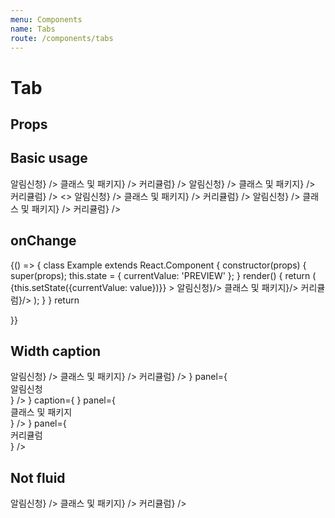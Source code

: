 ```yaml
---
menu: Components
name: Tabs
route: /components/tabs
---
```



# Tab

## Props

<PropsTable of={TabPropTypes} />

## Basic usage

<Playground>
  <PlayGroundContainer>
    <Tabs value="PREVIEW">
      <Tabs.Item value="PREVIEW" title="알림신청" caption="1개" panel={<div>알림신청</div>} />
      <Tabs.Item value="KLASS" title="클래스 및 패키지" caption="99개" panel={<div>클래스 및 패키지</div>} />
      <Tabs.Item value="CURRICLUM" title="커리큘럼" caption="1개" panel={<div>커리큘럼</div>} />
    </Tabs>
  </PlayGroundContainer>
  <PlayGroundContainer>
    <Tabs value="KLASS" type="orange">
      <Tabs.Item value="PREVIEW" title="알림신청" caption="1개" panel={<div>알림신청</div>} />
      <Tabs.Item value="KLASS" title="클래스 및 패키지" caption="99개" panel={<div>클래스 및 패키지</div>} />
      <Tabs.Item value="CURRICLUM" title="커리큘럼" caption="1개" panel={<div>커리큘럼</div>} />
    </Tabs>
  </PlayGroundContainer>
  <ThemeProvider theme={Theme.dark}>
    <>
      <PlayGroundContainer>
        <Tabs value="PREVIEW">
          <Tabs.Item value="PREVIEW" title="알림신청" caption="1개" panel={<div>알림신청</div>} />
          <Tabs.Item value="KLASS" title="클래스 및 패키지" caption="99개" panel={<div>클래스 및 패키지</div>} />
          <Tabs.Item value="CURRICLUM" title="커리큘럼" caption="1개" panel={<div>커리큘럼</div>} />
        </Tabs>
      </PlayGroundContainer>
      <PlayGroundContainer>
        <Tabs value="KLASS" type="red">
          <Tabs.Item value="PREVIEW" title="알림신청" caption="1개" panel={<div>알림신청</div>} />
          <Tabs.Item value="KLASS" title="클래스 및 패키지" caption="99개" panel={<div>클래스 및 패키지</div>} />
          <Tabs.Item value="CURRICLUM" title="커리큘럼" caption="1개" panel={<div>커리큘럼</div>} />
        </Tabs>
      </PlayGroundContainer>
    </>
  </ThemeProvider>
</Playground>

## onChange

<Playground>
  {() => {
    class Example extends React.Component {
      constructor(props) {
        super(props);
        this.state = { currentValue: 'PREVIEW' };
      }
      render() {
        return (
          <Tabs value={this.state.currentValue} onChange={(value) => {this.setState({currentValue: value})}} >
            <Tabs.Item value='PREVIEW' title="알림신청" panel={<div>알림신청</div>}/>
            <Tabs.Item value='KLASS' title="클래스 및 패키지" panel={<div>클래스 및 패키지</div>}/>
            <Tabs.Item value='CURRICLUM' title="커리큘럼" panel={<div>커리큘럼</div>}/>
          </Tabs>
        );
      }
    }
    return <Example />

}}

</Playground>

## Width caption

<Playground>
  <Tabs value="PREVIEW">
    <Tabs.Item value="PREVIEW" title="알림신청" caption="1개" panel={<div>알림신청</div>} />
    <Tabs.Item value="KLASS" title="클래스 및 패키지" caption="99개" panel={<div>클래스 및 패키지</div>} />
    <Tabs.Item value="CURRICLUM" title="커리큘럼" caption="1개" panel={<div>커리큘럼</div>} />
  </Tabs>
</Playground>

<Playground>
  <Tabs value="PREVIEW">
    <Tabs.Item
      value="PREVIEW"
      title="알림신청"
      caption={
        <Badge pill size="sm">
          <Icon.Check fillColor={Colors.white} />
        </Badge>
      }
      panel={<div>알림신청</div>}
    />
    <Tabs.Item
      value="KLASS"
      title="클래스 및 패키지"
      caption={
        <Badge pill size="sm">
          <Icon.Check fillColor={Colors.white} />
        </Badge>
      }
      caption={
        <Badge pill size="sm">
          <Icon.Check fillColor={Colors.white} />
        </Badge>
      }
      panel={<div>클래스 및 패키지</div>}
    />
    <Tabs.Item
      value="CURRICLUM"
      title="커리큘럼"
      caption={
        <Badge pill size="sm" backgroundColor={Colors.gray600}>
          <Icon.Check fillColor={Colors.white} />
        </Badge>
      }
      panel={<div>커리큘럼</div>}
    />
  </Tabs>
</Playground>

## Not fluid

<Playground>
  <Tabs value="PREVIEW" fluid={false}>
    <Tabs.Item value="PREVIEW" title="알림신청" caption="1개" panel={<div>알림신청</div>} />
    <Tabs.Item value="KLASS" title="클래스 및 패키지" caption="99개" panel={<div>클래스 및 패키지</div>} />
    <Tabs.Item value="CURRICLUM" title="커리큘럼" caption="1개" panel={<div>커리큘럼</div>} />
  </Tabs>
</Playground>
